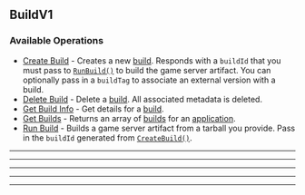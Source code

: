 
## BuildV1

### Available Operations

* [Create Build](/build_v1/create_build) - Creates a new [build](https://hathora.dev/docs/concepts/hathora-entities#build). Responds with a `buildId` that you must pass to [`RunBuild()`](https://hathora.dev/api#tag/BuildV1/operation/RunBuild) to build the game server artifact. You can optionally pass in a `buildTag` to associate an external version with a build.
* [Delete Build](/build_v1/delete_build) - Delete a [build](https://hathora.dev/docs/concepts/hathora-entities#build). All associated metadata is deleted.
* [Get Build Info](/build_v1/get_build_info) - Get details for a [build](https://hathora.dev/docs/concepts/hathora-entities#build).
* [Get Builds](/build_v1/get_builds) - Returns an array of [builds](https://hathora.dev/docs/concepts/hathora-entities#build) for an [application](https://hathora.dev/docs/concepts/hathora-entities#application).
* [Run Build](/build_v1/run_build) - Builds a game server artifact from a tarball you provide. Pass in the `buildId` generated from [`CreateBuild()`](https://hathora.dev/api#tag/BuildV1/operation/CreateBuild).

---
<CreateBuild />

---
<DeleteBuild />

---
<GetBuildInfo />

---
<GetBuilds />

---
<RunBuild />
